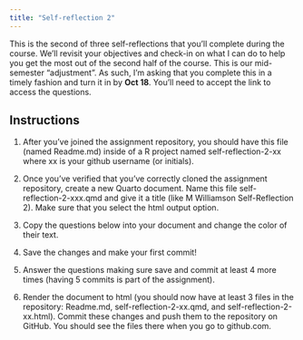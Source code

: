 ```yaml
---
title: "Self-reflection 2"
---
```


This is the second of three self-reflections that you'll complete during the course. We'll revisit your objectives and check-in on what I can do to help you get the most out of the second half of the course. This is our mid-semester "adjustment". As such, I'm asking that you complete this in a timely fashion and turn it in by **Oct 18**. You'll need to accept the link to access the questions. 

## Instructions

1. After you've joined the assignment repository, you should have this file (named Readme.md) inside of a R project named self-reflection-2-xx where xx is your github username (or initials).

2. Once you've verified that you've correctly cloned the assignment repository, create a new Quarto document. Name this file self-reflection-2-xxx.qmd and give it a title (like M Williamson Self-Reflection 2). Make sure that you select the html output option.

3. Copy the questions below into your document and change the color of their text.

4. Save the changes and make your first commit!

5. Answer the questions making sure save and commit at least 4 more times (having 5 commits is part of the assignment).

6. Render the document to html (you should now have at least 3 files in the repository: Readme.md, self-reflection-2-xx.qmd, and self-reflection-2-xx.html). Commit these changes and push them to the repository on GitHub. You should see the files there when you go to github.com.